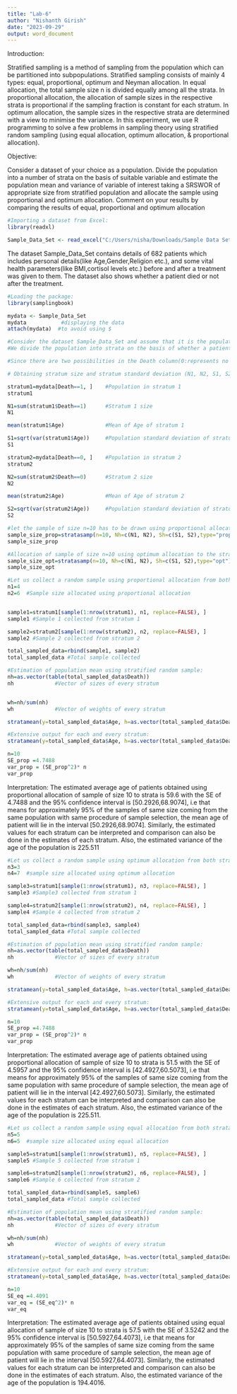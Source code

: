 ---
title: "Lab-6"
author: "Nishanth Girish"
date: "2023-09-29"
output: word_document
---

Introduction:

Stratified sampling is a method of sampling from the population which can be partitioned into subpopulations. Stratified sampling consists of mainly 4 types: equal, proportional, optimum and Neyman allocation. In equal allocation, the total sample size n is divided equally among all the strata. In proportional allocation, the allocation of sample sizes in the respective strata is proportional if the sampling fraction is constant for each stratum. In optimum allocation, the sample sizes in the respective strata are determined with a view to minimise the variance.
In this experiment, we use R programming to solve a few problems in sampling theory using stratified random sampling (using equal allocation, optimum allocation, & proportional allocation).

Objective:

Consider a dataset of your choice as a population. Divide the population into a number of strata on the basis of suitable variable and estimate the population mean and variance of variable of interest taking a SRSWOR of appropriate size from stratified population and allocate the sample using proportional and optimum allocation. Comment on your results by comparing the results of equal, proportional and optimum allocation

```{r}
#Importing a dataset from Excel:
library(readxl)

Sample_Data_Set <- read_excel("C:/Users/nisha/Downloads/Sample Data Set.xlsx")

```

The dataset Sample_Data_Set contains details of 682 patients which includes personal details(like Age,Gender,Religion etc.), and some vital health parameters(like BMI,cortisol levels etc.) before and after a treatment was given to them. The dataset also shows whether a patient died or not after the treatment.


```{r}
#Loading the package:
library(samplingbook)

mydata <- Sample_Data_Set
mydata           #displaying the data
attach(mydata)  #to avoid using $
```


```{r}
#Consider the dataset Sample_Data_Set and assume that it is the population.
#We divide the population into strata on the basis of whether a patient died or not and draw a random sample of size 10 from the population by equal allocation and estimate the average age of patients with 95% confidence interval.

#Since there are two possibilities in the Death column(0:represents no death & 1:represents death), the population is divided into two strata and then the sample of size 10 will be allocated to strata using proportional and optimum allocation : stratasamp()

# Obtaining stratum size and stratum standard deviation (N1, N2, S1, S2):

stratum1=mydata[Death==1, ]    #Population in stratum 1
stratum1                       

N1=sum(stratum1$Death==1)      #Stratum 1 size
N1                             

mean(stratum1$Age)             #Mean of Age of stratum 1

S1=sqrt(var(stratum1$Age))     #Population standard deviation of stratum 1
S1                             

```


```{r}
stratum2=mydata[Death==0, ]    #Population in stratum 2
stratum2  

N2=sum(stratum2$Death==0)      #Stratum 2 size
N2                             

mean(stratum2$Age)             #Mean of Age of stratum 2

S2=sqrt(var(stratum2$Age))     #Population standard deviation of stratum 2 
S2                             

```


```{r}
#let the sample of size n=10 has to be drawn using proportional allocation
sample_size_prop=stratasamp(n=10, Nh=c(N1, N2), Sh=c(S1, S2),type="prop")
sample_size_prop

```


```{r}
#Allocation of sample of size n=10 using optimum allocation to the strata
sample_size_opt=stratasamp(n=10, Nh=c(N1, N2), Sh=c(S1, S2),type="opt")
sample_size_opt

```


```{r}
#Let us collect a random sample using proportional allocation from both strata:
n1=4
n2=6  #Sample size allocated using proportional allocation


sample1=stratum1[sample(1:nrow(stratum1), n1, replace=FALSE), ]
sample1 #Sample 1 collected from stratum 1

```
```{r}
sample2=stratum2[sample(1:nrow(stratum2), n2, replace=FALSE), ]
sample2 #Sample 2 collected from stratum 2

```


```{r}
total_sampled_data=rbind(sample1, sample2)
total_sampled_data #Total sample collected

```


```{r}
#Estimation of population mean using stratified random sample:
nh=as.vector(table(total_sampled_data$Death))
nh             #Vector of sizes of every stratum


wh=nh/sum(nh)
wh             #Vector of weights of every stratum

stratamean(y=total_sampled_data$Age, h=as.vector(total_sampled_data$Death),wh=wh)

#Extensive output for each and every stratum:
stratamean(y=total_sampled_data$Age, h=as.vector(total_sampled_data$Death), wh=wh, eae=TRUE)

n=10
SE_prop =4.7488
var_prop = (SE_prop^2)* n
var_prop

```

Interpretation: The estimated average age of patients obtained using proportional allocation of sample of size 10 to strata is 59.6 with the SE of 4.7488 and the 95% confidence interval is [50.2926,68.9074], i.e that means for approximately 95% of the samples of same size coming from the same population with same procedure of sample selection, the mean age of patient will lie in the interval [50.2926,68.9074]. Similarly, the estimated values for each stratum can be interpreted and comparison can also be done in the estimates of each stratum. Also, the estimated variance of the age of the population is 225.511

```{r}
#Let us collect a random sample using optimum allocation from both strata:.
n3=3
n4=7  #sample size allocated using optimum allocation

sample3=stratum1[sample(1:nrow(stratum1), n3, replace=FALSE), ]
sample3 #Sample3 collected from stratum 1

```


```{r}
sample4=stratum2[sample(1:nrow(stratum2), n4, replace=FALSE), ]
sample4 #Sample 4 collected from stratum 2

```

```{r}
total_sampled_data=rbind(sample3, sample4)
total_sampled_data #Total sample collected

```


```{r}
#Estimation of population mean using stratified random sample:
nh=as.vector(table(total_sampled_data$Death))
nh             #Vector of sizes of every stratum

wh=nh/sum(nh)
wh             #Vector of weights of every stratum

stratamean(y=total_sampled_data$Age, h=as.vector(total_sampled_data$Death),wh=wh)

#Extensive output for each and every stratum:
stratamean(y=total_sampled_data$Age, h=as.vector(total_sampled_data$Death), wh=wh, eae=TRUE)

n=10
SE_prop =4.7488
var_prop = (SE_prop^2)* n
var_prop

```
Interpretation: The estimated average age of patients obtained using proportional allocation of sample of size 10 to strata is 51.5 with the SE of 4.5957 and the 95% confidence interval is [42.4927,60.5073], i.e that means for approximately 95% of the samples of same size coming from the same population with same procedure of sample selection, the mean age of patient will lie in the interval [42.4927,60.5073]. Similarly, the estimated values for each stratum can be interpreted and comparison can also be done in the estimates of each stratum. Also, the estimated variance of the age of the population is 225.511.

```{r}
#Let us collect a random sample using equal allocation from both strata i.e.
n5=5
n6=5  #sample size allocated using equal allocation

sample5=stratum1[sample(1:nrow(stratum1), n5, replace=FALSE), ]
sample5 #Sample 5 collected from stratum 1


```


```{r}
sample6=stratum2[sample(1:nrow(stratum2), n6, replace=FALSE), ]
sample6 #Sample 6 collected from stratum 2

```

```{r}
total_sampled_data=rbind(sample5, sample6)
total_sampled_data #Total sample collected

```

```{r}
#Estimation of population mean using stratified random sample:
nh=as.vector(table(total_sampled_data$Death))
nh             #Vector of sizes of every stratum

wh=nh/sum(nh)
wh             #Vector of weights of every stratum

stratamean(y=total_sampled_data$Age, h=as.vector(total_sampled_data$Death),wh=wh)

#Extensive output for each and every stratum:
stratamean(y=total_sampled_data$Age, h=as.vector(total_sampled_data$Death), wh=wh, eae=TRUE)

n=10
SE_eq =4.4091
var_eq = (SE_eq^2)* n
var_eq

```

Interpretation: The estimated average age of patients obtained using equal allocation of sample of size 10 to strata is 57.5 with the SE of 3.5242 and the 95% confidence interval is [50.5927,64.4073], i.e that means for approximately 95% of the samples of same size coming from the same population with same procedure of sample selection, the mean age of patient will lie in the interval [50.5927,64.4073]. Similarly, the estimated values for each stratum can be interpreted and comparison can also be done in the estimates of each stratum. Also, the estimated variance of the age of the population is 194.4016.

